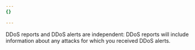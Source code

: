 ```yaml
---
{}

---
```


DDoS reports and DDoS alerts are independent: DDoS reports will include information about any attacks for which you received DDoS alerts.
